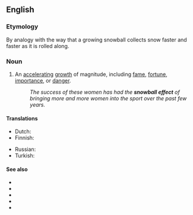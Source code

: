 ==English==
{{wikipedia}}

===Etymology===
By analogy with the way that a growing snowball collects snow faster and faster as it is rolled along.

===Noun===
{{en-noun}}

# An [[accelerating]] [[growth]] of magnitude, including [[fame]], [[fortune]], [[importance]], or [[danger]].
#: ''The success of these women has had the '''snowball effect''' of bringing more and more women into the sport over the past few years.''

====Translations====
{{trans-top|accelerating growth}}
* Dutch: {{t+|nl|sneeuwbaleffect|n}}
* Finnish: {{t+|fi|lumipalloefekti}}
{{trans-mid}}
* Russian: {{t|ru|эффе́кт сне́жного ко́ма|m|tr=effékt snéžnovo kóma}}
* Turkish: {{t+|tr|kar topu etkisi}}
{{trans-bottom}}

====See also====
* {{l|en|butterfly effect}}
* {{l|en|chain reaction}}
* {{l|en|exponential growth}}
* {{l|en|domino effect}}
* {{l|en|slippery slope}}